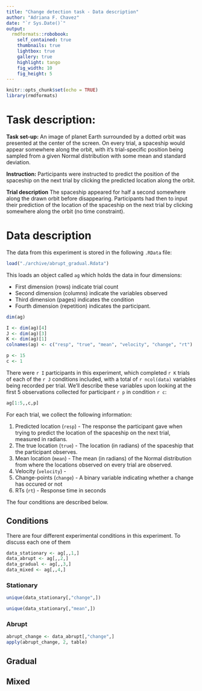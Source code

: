 ```yaml
---
title: "Change detection task - Data description"
author: "Adriana F. Chavez"
date: "`r Sys.Date()`"
output:
  rmdformats::robobook:
    self_contained: true
    thumbnails: true
    lightbox: true
    gallery: true
    highlight: tango
    fig_width: 10 
    fig_height: 5 
---
```


```r
knitr::opts_chunk$set(echo = TRUE)
library(rmdformats)
```

# Task description:

**Task set-up:** An image of planet Earth surrounded by a dotted orbit was presented at the center of the screen. On every trial, a spaceship would appear somewhere along the orbit, with it's trial-specific position being sampled from a given Normal distribution with some mean and standard deviation.

**Instruction:** Participants were instructed to predict the position of the spaceship on the next trial by clicking the predicted location along the orbit.

**Trial description** The spaceship appeared for half a second somewhere along the drawn orbit before disappearing. Participants had then to input their prediction of the location of the spaceship on the next trial by clicking somewhere along the orbit (no time constraint).

<!-- > ''... participants were required to predict the future position of a spaceship moving around planet Earth along a specified orbit (...) Its location was given in radians (rad) using the center of the orbit as reference. On every trial, the spaceship appeared for half a second on a given point of its orbit, after which it disappeared. Participants had to click on the position where they thought it would reappear in the next trial. After their choice, a red dot indicated the location they selected and a red circle a fixed margin of error. At the same time, the spaceship showed up in its new position. If it fell inside the red circle, it turned red indicating the new location was accurately predicted or remained the same color otherwise. There was no time limit for participants to emit their responses. This sequence was repeated throughout the experiment. Moreover, if the spaceship gave a full lap in a counterclock-wise direction, i.e., moving 2π rad, the second lap would continue from 2π rad to 4π rad, and so on. Similarly if the spaceship completed a full lap in a clockwise direction, its next position was given according to values of the previous lap. We followed the same logic to register participant’s responses. This transformation allowed the range of possible values of observations and responses to span from -∞ to ∞, and was particularly useful to avoid sudden -->
<!-- changes of position from 2π rad to 0 every time a full lap was completed.'' -->
<!-- > -->

# Data description

The data from this experiment is stored in the following `.RData` file:

```r
load("./archive/abrupt_gradual.Rdata")
```

This loads an object called `ag` which holds the data in four dimensions:

- First dimension (rows) indicate trial count
- Second dimension (columns) indicate the variables observed
- Third dimension (pages) indicates the condition
- Fourth dimension (repetition) indicates the participant.

```r
dim(ag)
```

```r
I <- dim(ag)[4]
J <- dim(ag)[3]
K <- dim(ag)[1]
colnames(ag) <- c("resp", "true", "mean", "velocity", "change", "rt")

p <- 15
c <- 1
```

There were `r I` participants in this experiment, which completed `r K` trials of each of the `r J` conditions included, with a total of `r ncol(data)` variables being recorded per trial. We'll describe these variables upon looking at the first 5 observations collected for participant `r p` in condition `r c`:

```r
ag[1:5,,c,p]
```

For each trial, we collect the following information:

1. Predicted location (`resp`) - The response the participant gave when trying to predict the location of the spaceship on the next trial, measured in radians.
2. The true location (`true`) - The location (in radians) of the spaceship that the participant observes.
3. Mean location (`mean`) - The mean (in radians) of the Normal distribution from where the locations observed on every trial are observed.
4. Velocity (`velocity`) - 
5. Change-points (`change`) - A binary variable indicating whether a change has occured or not
6. RTs (`rt`) - Response time in seconds

The four conditions are described below.

## Conditions

There are four different experimental conditions in this experiment. To discuss each one of them 

```r
data_stationary <- ag[,,1,]
data_abrupt <- ag[,,2,]
data_gradual <- ag[,,3,]
data_mixed <- ag[,,4,]
```

### Stationary 


```r
unique(data_stationary[,"change",])
```

```r
unique(data_stationary[,"mean",])
```


### Abrupt

```r
abrupt_change <- data_abrupt[,"change",]
apply(abrupt_change, 2, table)
```

## Gradual

## Mixed